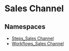 
# Sales Channel

## Namespaces

- [Steps\_Sales Channel](../core_flows.Steps_Sales_Channel/page.mdx)
- [Workflows\_Sales Channel](../core_flows.Workflows_Sales_Channel/page.mdx)
